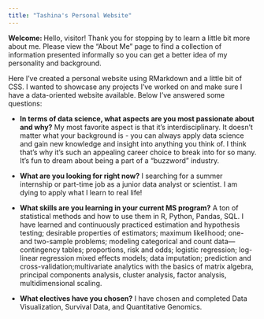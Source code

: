 ```yaml
---
title: "Tashina's Personal Website"
---
```


__Welcome: __ Hello, visitor! Thank you for stopping by to learn a little bit more about me. Please view the "About Me" page to find a collection of information presented informally so you can get a better idea of my personality and background. 

Here I've created a personal website using RMarkdown and a little bit of CSS. I wanted to showcase any projects I've worked on and make sure I have a data-oriented website available. Below I've answered some questions:

- __In terms of data science, what aspects are you most passionate about and why?__
My most favorite aspect is that it's interdisciplinary. It doesn't matter what your background is - you can always apply data science and gain new knowledge and insight into anything you think of. I think that's why it's such an appealing career choice to break into for so many. It's fun to dream about being a part of a "buzzword" industry. 

- __What are you looking for right now?__
I searching for a summer internship or part-time job as a junior data analyst or scientist. I am dying to apply what I learn to real life!

- __What skills are you learning in your current MS program?__
A ton of statistical methods and how to use them in R, Python, Pandas, SQL. I have learned and continuously practiced estimation and hypothesis testing; desirable properties of estimators; maximum likelihood; 
one- and two-sample problems; modeling categorical and count data—contingency tables; proportions, risk and odds; logistic regression; log-linear regression mixed effects models; data imputation; prediction and cross-validation;multivariate analytics with the basics of matrix algebra, principal components analysis, cluster analysis, factor analysis, multidimensional scaling.

- __What electives have you chosen?__
I have chosen and completed Data Visualization, Survival Data, and Quantitative Genomics. 